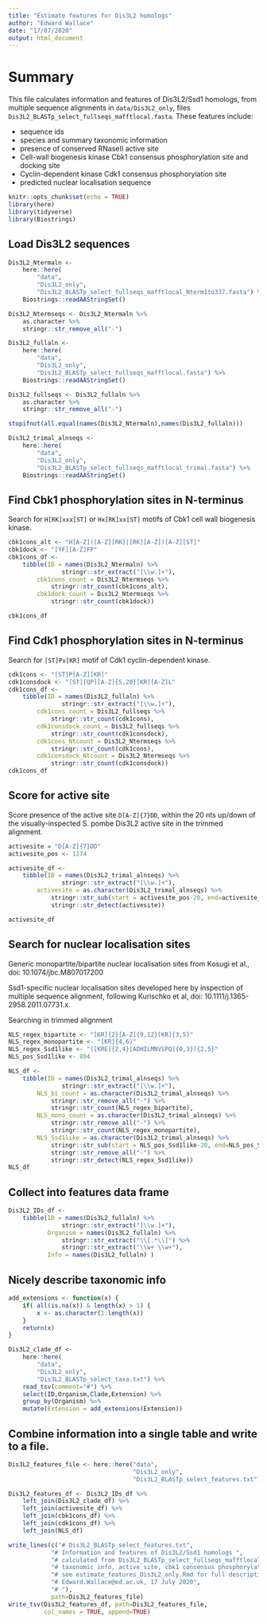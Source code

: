 ```yaml
---
title: "Estimate features for Dis3L2 homologs"
author: "Edward Wallace"
date: "17/07/2020"
output: html_document
---
```


# Summary

This file calculates information and features of Dis3L2/Ssd1 homologs, from multiple sequence alignments in `data/Dis3L2_only`, files `Dis3L2_BLASTp_select_fullseqs_mafftlocal.fasta`.
These features include:

* sequence ids
* species and summary taxonomic information
* presence of conserved RNaseII active site
* Cell-wall biogenesis kinase Cbk1 consensus phosphorylation site and docking site
* Cyclin-dependent kinase Cdk1 consensus phosphorylation site 
* predicted nuclear localisation sequence


```r
knitr::opts_chunk$set(echo = TRUE)
library(here)
library(tidyverse)
library(Biostrings)
```

## Load Dis3L2 sequences

```r
Dis3L2_Ntermaln <- 
    here::here(
        "data",
        "Dis3L2_only",
        "Dis3L2_BLASTp_select_fullseqs_mafftlocal_Nterm1to337.fasta") %>%
    Biostrings::readAAStringSet()

Dis3L2_Ntermseqs <- Dis3L2_Ntermaln %>%
    as.character %>%
    stringr::str_remove_all("-")

Dis3L2_fullaln <-
    here::here(
        "data",
        "Dis3L2_only",
        "Dis3L2_BLASTp_select_fullseqs_mafftlocal.fasta") %>%
    Biostrings::readAAStringSet()

Dis3L2_fullseqs <- Dis3L2_fullaln %>% 
    as.character %>%
    stringr::str_remove_all("-")

stopifnot(all.equal(names(Dis3L2_Ntermaln),names(Dis3L2_fullaln)))

Dis3L2_trimal_alnseqs <- 
    here::here(
        "data",
        "Dis3L2_only",
        "Dis3L2_BLASTp_select_fullseqs_mafftlocal_trimal.fasta") %>%
    Biostrings::readAAStringSet()
```

## Find Cbk1 phosphorylation sites in N-terminus

Search for `H[RK]xxx[ST]` or `Hx[RK]xx[ST]` motifs of Cbk1 cell wall biogenesis kinase.

```r
cbk1cons_alt <- "H[A-Z]([A-Z][RK]|[RK][A-Z])[A-Z][ST]"
cbk1dock <- "[YF][A-Z]FP"
cbk1cons_df <-
    tibble(ID = names(Dis3L2_Ntermaln) %>% 
               stringr::str_extract("[\\w.]+"),
        cbk1cons_count = Dis3L2_Ntermseqs %>% 
            stringr::str_count(cbk1cons_alt),
        cbk1dock_count = Dis3L2_Ntermseqs %>% 
            stringr::str_count(cbk1dock))

cbk1cons_df
```

## Find Cdk1 phosphorylation sites in N-terminus

Search for `[ST]Px[KR]` motif of Cdk1 cyclin-dependent kinase.

```r
cdk1cons <- "[ST]P[A-Z][KR]"
cdk1consdock <- "[ST][QP][A-Z]{5,20}[KR][A-Z]L"
cdk1cons_df <-
    tibble(ID = names(Dis3L2_fullaln) %>% 
               stringr::str_extract("[\\w.]+"),
        cdk1cons_count = Dis3L2_fullseqs %>% 
            stringr::str_count(cdk1cons),
        cdk1consdock_count = Dis3L2_fullseqs %>% 
            stringr::str_count(cdk1consdock),
        cdk1cons_Ntcount = Dis3L2_Ntermseqs %>% 
            stringr::str_count(cdk1cons),
        cdk1consdock_Ntcount = Dis3L2_Ntermseqs %>% 
            stringr::str_count(cdk1consdock))
cdk1cons_df
```

## Score for active site

Score presence of the active site `D[A-Z]{7}DD`, within the 20 nts up/down of the visually-inspected S. pombe Dis3L2 active site in the trimmed alignment.

```r
activesite = "D[A-Z]{7}DD"
activesite_pos <- 1174

activesite_df <-
    tibble(ID = names(Dis3L2_trimal_alnseqs) %>% 
               stringr::str_extract("[\\w.]+"),
        activesite = as.character(Dis3L2_trimal_alnseqs) %>% 
            stringr::str_sub(start = activesite_pos-20, end=activesite_pos+20) %>%
            stringr::str_detect(activesite))

activesite_df
```

## Search for nuclear localisation sites 

Generic monopartite/bipartite nuclear localisation sites from Kosugi et al., doi: 10.1074/jbc.M807017200

Ssd1-specific nuclear localisation sites developed here by inspection of multiple sequence alignment, following Kurischko et al, doi: 10.1111/j.1365-2958.2011.07731.x.

Searching in trimmed alignment

```r
NLS_regex_bipartite <- "[KR]{2}[A-Z]{9,12}[KR]{3,5}"
NLS_regex_monopartite <- "[KR]{4,6}"
NLS_regex_Ssd1like <- "([KRE]{2,4}[ADHILMNVSPQ]{0,3}){2,5}"
NLS_pos_Ssd1like <- 894

NLS_df <-
    tibble(ID = names(Dis3L2_trimal_alnseqs) %>% 
               stringr::str_extract("[\\w.]+"),
        NLS_bi_count = as.character(Dis3L2_trimal_alnseqs) %>% 
            stringr::str_remove_all("-") %>%
            stringr::str_count(NLS_regex_bipartite),
        NLS_mono_count = as.character(Dis3L2_trimal_alnseqs) %>% 
            stringr::str_remove_all("-") %>%
            stringr::str_count(NLS_regex_monopartite),
        NLS_Ssd1like = as.character(Dis3L2_trimal_alnseqs) %>% 
            stringr::str_sub(start = NLS_pos_Ssd1like-20, end=NLS_pos_Ssd1like+20) %>%
            stringr::str_remove_all("-") %>%
            stringr::str_detect(NLS_regex_Ssd1like))
NLS_df
```

## Collect into features data frame

```r
Dis3L2_IDs_df <- 
    tibble(ID = names(Dis3L2_fullaln) %>% 
               stringr::str_extract("[\\w.]+"),
           Organism = names(Dis3L2_fullaln) %>% 
               stringr::str_extract("\\[.*\\]") %>%
               stringr::str_extract("\\w+ \\w+"),
           Info = names(Dis3L2_fullaln) )
```

## Nicely describe taxonomic info

```r
add_extensions <- function(x) {
    if( all(is.na(x)) & length(x) > 1) {
        x <- as.character(1:length(x))
    }
    return(x)
}

Dis3L2_clade_df <- 
    here::here(
        "data",
        "Dis3L2_only",
        "Dis3L2_BLASTp_select_taxa.txt") %>%
    read_tsv(comment="#") %>%
    select(ID,Organism,Clade,Extension) %>%
    group_by(Organism) %>%
    mutate(Extension = add_extensions(Extension))
```

## Combine information into a single table and write to a file.

```r
Dis3L2_features_file <- here::here("data",
                                   "Dis3L2_only",
                                   "Dis3L2_BLASTp_select_features.txt")

Dis3L2_features_df <- Dis3L2_IDs_df %>%
    left_join(Dis3L2_clade_df) %>%
    left_join(activesite_df) %>%
    left_join(cbk1cons_df) %>%
    left_join(cdk1cons_df) %>%
    left_join(NLS_df)

write_lines(c("# Dis3L2_BLASTp_select_features.txt",
            "# Information and features of Dis3L2/Ssd1 homologs ",
            "# calculated from Dis3L2_BLASTp_select_fullseqs_mafftlocal.fasta, etc.",
            "# taxonomic info, active site, cbk1 consensus phosphorylation site, cdk1 sites, nuclear localisation sequence",
            "# see estimate_features_Dis3L2_only.Rmd for full descriptions and code",
            "# Edward.Wallace@ed.ac.uk, 17 July 2020",
            "# "),
            path=Dis3L2_features_file)
write_tsv(Dis3L2_features_df, path=Dis3L2_features_file, 
          col_names = TRUE, append=TRUE)
```

